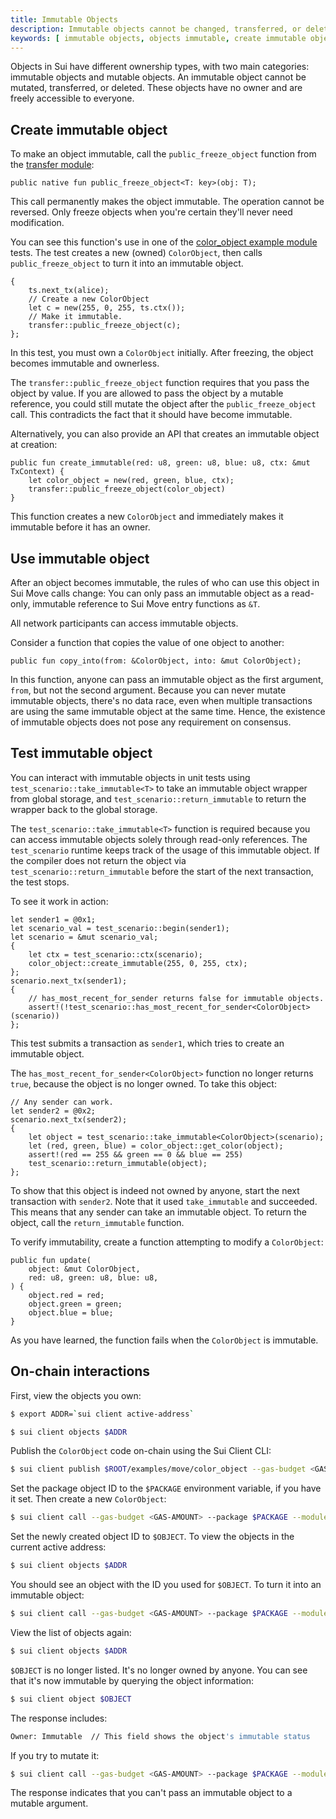```yaml
---
title: Immutable Objects
description: Immutable objects cannot be changed, transferred, or deleted. Immutable objects cannot have an owner and anyone can use them.
keywords: [ immutable objects, objects immutable, create immutable object, convert object, use immutable object, test immutable object ]
---
```


Objects in Sui have different ownership types, with two main categories: immutable objects and mutable objects. An immutable object cannot be mutated, transferred, or deleted. These objects have no owner and are freely accessible to everyone.

## Create immutable object

To make an object immutable, call the `public_freeze_object` function from the [transfer module](https://github.com/MystenLabs/sui/blob/main/crates/sui-framework/packages/sui-framework/sources/transfer.move):

```move
public native fun public_freeze_object<T: key>(obj: T);
```

This call permanently makes the object immutable. The operation cannot be reversed. Only freeze objects when you're certain they'll never need modification.

You can see this function's use in one of the [color_object example module](https://github.com/MystenLabs/sui/blob/main/examples/move/color_object/sources/example.move) tests. The test creates a new (owned) `ColorObject`, then calls `public_freeze_object` to turn it into an immutable object.

```move
{
    ts.next_tx(alice);
    // Create a new ColorObject
    let c = new(255, 0, 255, ts.ctx());
    // Make it immutable.
    transfer::public_freeze_object(c);
};
```

In this test, you must own a `ColorObject` initially. After freezing, the object becomes immutable and ownerless.

The `transfer::public_freeze_object` function requires that you pass the object by value. If you are allowed to pass the object by a mutable reference, you could still mutate the object after the `public_freeze_object` call. This contradicts the fact that it should have become immutable.

Alternatively, you can also provide an API that creates an immutable object at creation:

```move
public fun create_immutable(red: u8, green: u8, blue: u8, ctx: &mut TxContext) {
    let color_object = new(red, green, blue, ctx);
    transfer::public_freeze_object(color_object)
}
```

This function creates a new `ColorObject` and immediately makes it immutable before it has an owner.

## Use immutable object

After an object becomes immutable, the rules of who can use this object in Sui Move calls change:
You can only pass an immutable object as a read-only, immutable reference to Sui Move entry functions as `&T`.

All network participants can access immutable objects.

Consider a function that copies the value of one object to another:

```move
public fun copy_into(from: &ColorObject, into: &mut ColorObject);
```

In this function, anyone can pass an immutable object as the first argument, `from`, but not the second argument.
Because you can never mutate immutable objects, there's no data race, even when multiple transactions are using the same immutable object at the same time. Hence, the existence of immutable objects does not pose any requirement on consensus.

## Test immutable object

You can interact with immutable objects in unit tests using `test_scenario::take_immutable<T>` to take an immutable object wrapper from global storage, and `test_scenario::return_immutable` to return the wrapper back to the global storage.

The `test_scenario::take_immutable<T>` function is required because you can access immutable objects solely through read-only references. The `test_scenario` runtime keeps track of the usage of this immutable object. If the compiler does not return the object via `test_scenario::return_immutable` before the start of the next transaction, the test stops.

To see it work in action:

```move
let sender1 = @0x1;
let scenario_val = test_scenario::begin(sender1);
let scenario = &mut scenario_val;
{
    let ctx = test_scenario::ctx(scenario);
    color_object::create_immutable(255, 0, 255, ctx);
};
scenario.next_tx(sender1);
{
    // has_most_recent_for_sender returns false for immutable objects.
    assert!(!test_scenario::has_most_recent_for_sender<ColorObject>(scenario))
};
```

This test submits a transaction as `sender1`, which tries to create an immutable object.

The `has_most_recent_for_sender<ColorObject>` function no longer returns `true`, because the object is no longer owned. To take this object:

```move
// Any sender can work.
let sender2 = @0x2;
scenario.next_tx(sender2);
{
    let object = test_scenario::take_immutable<ColorObject>(scenario);
    let (red, green, blue) = color_object::get_color(object);
    assert!(red == 255 && green == 0 && blue == 255)
    test_scenario::return_immutable(object);
};
```

To show that this object is indeed not owned by anyone, start the next transaction with `sender2`. Note that it used `take_immutable` and succeeded. This means that any sender can take an immutable object. To return the object, call the `return_immutable` function.

To verify immutability, create a function attempting to modify a `ColorObject`:

```move
public fun update(
    object: &mut ColorObject,
    red: u8, green: u8, blue: u8,
) {
    object.red = red;
    object.green = green;
    object.blue = blue;
}
```

As you have learned, the function fails when the `ColorObject` is immutable.

## On-chain interactions

First, view the objects you own:

```sh
$ export ADDR=`sui client active-address`
```
```sh
$ sui client objects $ADDR
```

Publish the `ColorObject` code on-chain using the Sui Client CLI:

<ImportContent source="info-gas-budget.mdx" mode="snippet" />

```sh
$ sui client publish $ROOT/examples/move/color_object --gas-budget <GAS-AMOUNT>
```

Set the package object ID to the `$PACKAGE` environment variable, if you have it set. Then create a new `ColorObject`:

```sh
$ sui client call --gas-budget <GAS-AMOUNT> --package $PACKAGE --module "color_object" --function "create" --args 0 255 0
```

Set the newly created object ID to `$OBJECT`. To view the objects in the current active address:

```sh
$ sui client objects $ADDR
```

You should see an object with the ID you used for `$OBJECT`. To turn it into an immutable object:

```sh
$ sui client call --gas-budget <GAS-AMOUNT> --package $PACKAGE --module "color_object" --function "freeze_object" --args \"$OBJECT\"
```

View the list of objects again:

```sh
$ sui client objects $ADDR
```

`$OBJECT` is no longer listed. It's no longer owned by anyone. You can see that it's now immutable by querying the object information:

```sh
$ sui client object $OBJECT
```

The response includes:

```sh
Owner: Immutable  // This field shows the object's immutable status
```

If you try to mutate it:

```sh
$ sui client call --gas-budget <GAS-AMOUNT> --package $PACKAGE --module "color_object" --function "update" --args \"$OBJECT\" 0 0 0
```

The response indicates that you can't pass an immutable object to a mutable argument.
